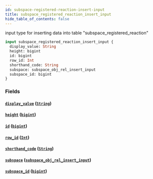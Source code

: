 ```yaml
---
id: subspace-registered-reaction-insert-input
title: subspace_registered_reaction_insert_input
hide_table_of_contents: false
---
```


input type for inserting data into table "subspace_registered_reaction"

```graphql
input subspace_registered_reaction_insert_input {
  display_value: String
  height: bigint
  id: bigint
  row_id: Int
  shorthand_code: String
  subspace: subspace_obj_rel_insert_input
  subspace_id: bigint
}
```

### Fields

#### [`display_value`](#) ([`String`](../scalars/string))

#### [`height`](#) ([`bigint`](../scalars/bigint))

#### [`id`](#) ([`bigint`](../scalars/bigint))

#### [`row_id`](#) ([`Int`](../scalars/int))

#### [`shorthand_code`](#) ([`String`](../scalars/string))

#### [`subspace`](#) ([`subspace_obj_rel_insert_input`](../inputs/subspace-obj-rel-insert-input))

#### [`subspace_id`](#) ([`bigint`](../scalars/bigint))
